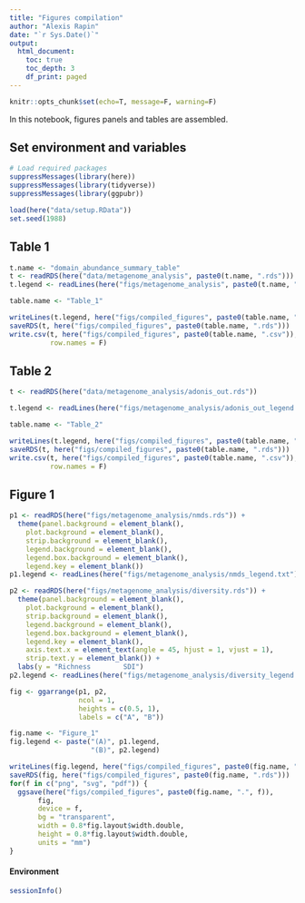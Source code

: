 ```yaml
---
title: "Figures compilation"
author: "Alexis Rapin"
date: "`r Sys.Date()`"
output:
  html_document:
    toc: true
    toc_depth: 3
    df_print: paged
---
```

```r
knitr::opts_chunk$set(echo=T, message=F, warning=F)
```

In this notebook, figures panels and tables are assembled.

## Set environment and variables

```r
# Load required packages
suppressMessages(library(here))
suppressMessages(library(tidyverse))
suppressMessages(library(ggpubr))

load(here("data/setup.RData"))
set.seed(1988)
```

## Table 1

```r
t.name <- "domain_abundance_summary_table"
t <- readRDS(here("data/metagenome_analysis", paste0(t.name, ".rds")))
t.legend <- readLines(here("figs/metagenome_analysis", paste0(t.name, "_legend.txt")))

table.name <- "Table_1"

writeLines(t.legend, here("figs/compiled_figures", paste0(table.name, "_legend.txt")))
saveRDS(t, here("figs/compiled_figures", paste0(table.name, ".rds")))
write.csv(t, here("figs/compiled_figures", paste0(table.name, ".csv")),
          row.names = F)
```

## Table 2

```r
t <- readRDS(here("data/metagenome_analysis/adonis_out.rds"))

t.legend <- readLines(here("figs/metagenome_analysis/adonis_out_legend.txt"))

table.name <- "Table_2"

writeLines(t.legend, here("figs/compiled_figures", paste0(table.name, "_legend.txt")))
saveRDS(t, here("figs/compiled_figures", paste0(table.name, ".rds")))
write.csv(t, here("figs/compiled_figures", paste0(table.name, ".csv")),
          row.names = F)
```

## Figure 1

```r
p1 <- readRDS(here("figs/metagenome_analysis/nmds.rds")) +
  theme(panel.background = element_blank(),
    plot.background = element_blank(),
    strip.background = element_blank(),
    legend.background = element_blank(),
    legend.box.background = element_blank(),
    legend.key = element_blank())
p1.legend <- readLines(here("figs/metagenome_analysis/nmds_legend.txt"))

p2 <- readRDS(here("figs/metagenome_analysis/diversity.rds")) +
  theme(panel.background = element_blank(),
    plot.background = element_blank(),
    strip.background = element_blank(),
    legend.background = element_blank(),
    legend.box.background = element_blank(),
    legend.key = element_blank(),
    axis.text.x = element_text(angle = 45, hjust = 1, vjust = 1),
    strip.text.y = element_blank()) +
  labs(y = "Richness        SDI")
p2.legend <- readLines(here("figs/metagenome_analysis/diversity_legend.txt"))

fig <- ggarrange(p1, p2,
                 ncol = 1,
                 heights = c(0.5, 1),
                 labels = c("A", "B"))

fig.name <- "Figure_1"
fig.legend <- paste("(A)", p1.legend,
                    "(B)", p2.legend)

writeLines(fig.legend, here("figs/compiled_figures", paste0(fig.name, "_legend.txt")))
saveRDS(fig, here("figs/compiled_figures", paste0(fig.name, ".rds")))
for(f in c("png", "svg", "pdf")) {
  ggsave(here("figs/compiled_figures", paste0(fig.name, ".", f)),
       fig,
       device = f,
       bg = "transparent",
       width = 0.8*fig.layout$width.double,
       height = 0.8*fig.layout$width.double,
       units = "mm")
}
```

#### Environment

```r
sessionInfo()
```